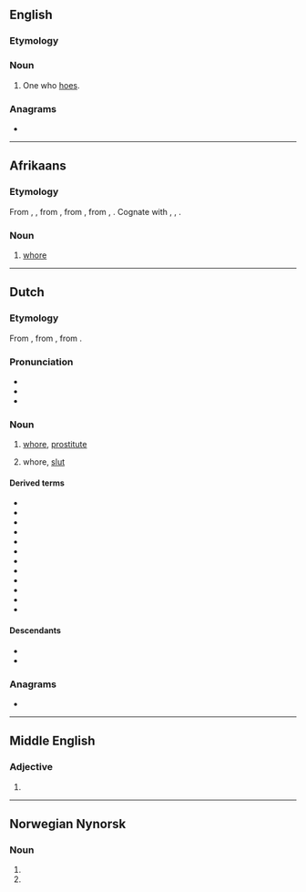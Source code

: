 {{also|Hoer|hoër|hör}}
==English==

===Etymology===
{{suffix|en|hoe|er}}

===Noun===
{{en-noun}}

# One who [[hoe]]s.

===Anagrams===
* {{anagrams|en|a=ehor|Hero|Rohe|heor|hero|rheo-|rohe}}

----

==Afrikaans==

===Etymology===
{{PIE root|af|keh₂}}
From {{inh|af|dum|hoere}}, {{m|dum|hoer}}, from {{inh|af|odt|*huora}}, from {{inh|af|gem-pro|*hōrǭ}}, from {{der|af|ine-pro|*kāro-}}, {{m|ine-pro|*keh₂ro-||dear, loved}}. Cognate with {{cog|de|Hure}}, {{cog|en|whore}}, {{cog|da|hore}}.

===Noun===
{{af-noun|hoere}}

# {{lb|af|derogatory}} [[whore]]

----

==Dutch==

===Etymology===
{{PIE root|nl|keh₂}}
From {{inh|nl|dum|hoere}}, from {{inh|nl|odt|*huora}}, from {{inh|nl|gem-pro|*hōrǭ}}.

===Pronunciation===
* {{audio|Nl-hoer.ogg|Audio|lang=nl}}
* {{IPA|/ɦur/|[ɦuːr]|lang=nl}}
* {{rhymes|lang=nl|ur}}

===Noun===
{{nl-noun|f|-en|hoertje}}

# {{lb|nl|sometimes|derogatory}} [[whore]], [[prostitute]]
# {{lb|nl|pejorative}} whore, [[slut]] {{qualifier|slur}}

====Derived terms====
* {{l|nl|aandachtshoer}}
* {{l|nl|heroïnehoer}}
* {{l|nl|hoerendochter}}
* {{l|nl|hoerendop}}
* {{l|nl|hoerenhengst}}
* {{l|nl|hoerenkind}}
* {{l|nl|hoerenloper}}
* {{l|nl|hoerenwaard}}
* {{l|nl|hoerenwaardin}}
* {{l|nl|hoerenzoon}}
* {{l|nl|hoerhuis}}
* {{l|nl|stoephoer}}

====Descendants====
* {{desc|af|hoer}}
* {{desc|srn|huru|bor=1}}

===Anagrams===
* {{l|nl|hore}}

----

==Middle English==

===Adjective===
{{head|enm|adjective}}

# {{alt form|lang=enm|hor|t=hoar}}

----

==Norwegian Nynorsk==

===Noun===
{{head|nn|noun form|g=f}}

# {{inflection of|nn|ho||indef|p}}
# {{inflection of|nn|hoe||indef|p}}